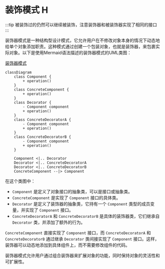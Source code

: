 # 装饰模式 H

:::tip
被装饰过的仍然可以继续被装饰，注意装饰器和被装饰器实现了相同的接口
:::

装饰器模式是一种结构型设计模式，它允许用户在不修改对象本身的情况下动态地给单个对象添加职责。这种模式通过创建一个包装对象，也就是装饰器，来包裹实际对象。以下是使用Mermaid语法描述的装饰器模式的UML类图：

[装饰器模式](https://blog.csdn.net/qq_42937522/article/details/104986306)

```mermaid
classDiagram
    class Component {
        + operation()
    }
    class ConcreteComponent {
        + operation()
    }
    class Decorator {
        - Component component
        + operation()
    }
    class ConcreteDecoratorA {
        - Component component
        + operation()
    }
    class ConcreteDecoratorB {
        - Component component
        + operation()
    }

    Component <|.. Decorator
    Decorator <|.. ConcreteDecoratorA
    Decorator <|.. ConcreteDecoratorB
    ConcreteComponent --|> Component
```

在这个类图中：
- `Component` 是定义了对象接口的抽象类，可以是接口或抽象类。
- `ConcreteComponent` 是实现了 `Component` 接口的具体类。
- `Decorator` 是定义了装饰器的抽象类，它持有一个 `Component` 类型的成员变量，并实现了 `Component` 接口。
- `ConcreteDecoratorA` 和 `ConcreteDecoratorB` 是具体的装饰器类，它们继承自 `Decorator` 类，并添加了额外的行为。

`ConcreteComponent` 直接实现了 `Component` 接口，而 `ConcreteDecoratorA` 和 `ConcreteDecoratorB` 通过继承 `Decorator` 类间接实现了 `Component` 接口。这样，装饰器可以动态地添加到具体组件上，而不需要修改组件的代码。

装饰器模式允许用户通过组合装饰器来扩展对象的功能，同时保持对象的灵活性和可扩展性。
